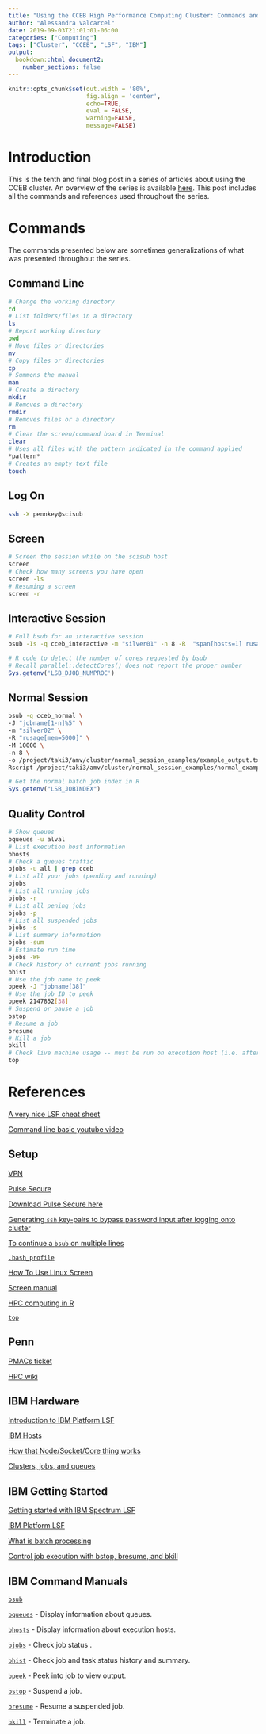 ```yaml
---
title: "Using the CCEB High Performance Computing Cluster: Commands and References"
author: "Alessandra Valcarcel"
date: 2019-09-03T21:01:01-06:00
categories: ["Computing"]
tags: ["Cluster", "CCEB", "LSF", "IBM"]
output: 
  bookdown::html_document2:
    number_sections: false
---
```


```r
knitr::opts_chunk$set(out.width = '80%',
                      fig.align = 'center', 
                      echo=TRUE,
                      eval = FALSE, 
                      warning=FALSE, 
                      message=FALSE)
```

# Introduction

This is the tenth and final blog post in a series of articles about using the CCEB cluster. An overview of the series is available [here](www.alessandravalcarcel.com/blog/2019-04-13-clusterintro/). This post includes all the commands and references used throughout the series. 

# Commands

The commands presented below are sometimes generalizations of what was presented throughout the series.

## Command Line

```bash
# Change the working directory
cd 
# List folders/files in a directory
ls 
# Report working directory
pwd 
# Move files or directories
mv 
# Copy files or directories
cp
# Summons the manual
man 
# Create a directory
mkdir 
# Removes a directory
rmdir 
# Removes files or a directory
rm 
# Clear the screen/command board in Terminal
clear 
# Uses all files with the pattern indicated in the command applied
*pattern* 
# Creates an empty text file
touch 
```

## Log On

```bash
ssh -X pennkey@scisub
```

## Screen

```bash
# Screen the session while on the scisub host
screen
# Check how many screens you have open 
screen -ls
# Resuming a screen
screen -r
```

## Interactive Session

```bash
# Full bsub for an interactive session
bsub -Is -q cceb_interactive -m "silver01" -n 8 -R  "span[hosts=1] rusage[mem=5000]" -M 10000 "bash"
```

```r
# R code to detect the number of cores requested by bsub
# Recall parallel::detectCores() does not report the proper number
Sys.getenv('LSB_DJOB_NUMPROC')
```


## Normal Session

```bash
bsub -q cceb_normal \
-J "jobname[1-n]%5" \
-m "silver02" \
-R "rusage[mem=5000]" \
-M 10000 \
-n 8 \
-o /project/taki3/amv/cluster/normal_session_examples/example_output.txt \
Rscript /project/taki3/amv/cluster/normal_session_examples/normal_example.R
```

```r
# Get the normal batch job index in R
Sys.getenv("LSB_JOBINDEX")
```

## Quality Control

```bash
# Show queues
bqueues -u alval
# List execution host information
bhosts
# Check a queues traffic
bjobs -u all | grep cceb
# List all your jobs (pending and running)
bjobs
# List all running jobs
bjobs -r
# List all pening jobs
bjobs -p
# List all suspended jobs
bjobs -s
# List summary information
bjobs -sum
# Estimate run time
bjobs -WF
# Check history of current jobs running
bhist
# Use the job name to peek
bpeek -J "jobname[38]"
# Use the job ID to peek
bpeek 2147852[38]
# Suspend or pause a job
bstop
# Resume a job
bresume
# Kill a job 
bkill
# Check live machine usage -- must be run on execution host (i.e. after bsub)
top
```

# References

[A very nice LSF cheat sheet](https://www.tu-ilmenau.de/fileadmin/media/unirz/Services/Struktureinheiten/Advanced_Computing/lsf6.2_quick_ref.pdf)

[Command line basic youtube video](https://www.youtube.com/watch?v=5XgBd6rjuDQ)

## Setup

[VPN](https://en.wikipedia.org/wiki/Virtual_private_network)

[Pulse Secure](https://www.pulsesecure.net/)

[Download Pulse Secure here](https://www.pulsesecure.net/trynow/client-download/)

[Generating `ssh` key-pairs to bypass password input after logging onto cluster](https://www.thegeekstuff.com/2008/11/3-steps-to-perform-ssh-login-without-password-using-ssh-keygen-ssh-copy-id)

[To continue a `bsub` on multiple lines](https://stackoverflow.com/questions/3871332/how-to-tell-bash-that-the-line-continues-on-the-next-line)

[`.bash_profile`](https://www.quora.com/What-is-bash_profile-and-what-is-its-use)

[How To Use Linux Screen](https://linuxize.com/post/how-to-use-linux-screen/)

[Screen manual](https://linux.die.net/man/1/screen)

[HPC computing in R](https://www.hpc.dtu.dk/?page_id=2723)

[`top`](https://www.tecmint.com/12-top-command-examples-in-linux/)

## Penn

[PMACs ticket](https://helpdesk.pmacs.upenn.edu/)

[HPC wiki](https://dbe.med.upenn.edu/secure/wiki/index.php?title=Linux_Grid_Help)

## IBM Hardware

[Introduction to IBM Platform LSF](https://www.ibm.com/support/knowledgecenter/en/SSETD4_9.1.2/lsf_foundations/lsf_introduction_to.html)

[IBM Hosts](https://www.ibm.com/support/knowledgecenter/en/SSETD4_9.1.3/lsf_users_guide/hosts_about.html)

[How that Node/Socket/Core thing works](https://blogs.technet.microsoft.com/windowshpc/2008/04/14/how-that-nodesocketcore-thing-works/)

[Clusters, jobs, and queues](https://www.ibm.com/support/knowledgecenter/en/SSETD4_9.1.2/lsf_users_guide/clusters_jobs_about.html)


## IBM Getting Started

[Getting started with IBM Spectrum LSF](https://www.ibm.com/support/knowledgecenter/en/SSWRJV_10.1.0/lsf_welcome/lsf_kc_get_started.html)

[IBM Platform LSF](https://www.ibm.com/support/knowledgecenter/en/SSETD4/product_welcome_platform_lsf.html)

[What is batch processing](https://www.ibm.com/support/knowledgecenter/zosbasics/com.ibm.zos.zconcepts/zconc_whatisbatch.htm)

[Control job execution with bstop, bresume, and bkill](https://www.ibm.com/support/knowledgecenter/en/SSWRJV_10.1.0/lsf_admin_foundations/control_job_exec.html)

## IBM Command Manuals

[`bsub`](https://www.ibm.com/support/knowledgecenter/en/SSETD4_9.1.2/lsf_command_ref/bsub.1.html)

[`bqueues`](https://www.ibm.com/support/knowledgecenter/en/SSETD4_9.1.3/lsf_command_ref/bqueues.1.html) - Display information about queues.

[`bhosts`](https://www.ibm.com/support/knowledgecenter/en/SSETD4_9.1.3/lsf_command_ref/bhosts.1.html) - Display information about execution hosts.

[`bjobs`](https://www.ibm.com/support/knowledgecenter/en/SSETD4_9.1.2/lsf_command_ref/bjobs.1.html) - Check job status .

[`bhist`](https://www.ibm.com/support/knowledgecenter/en/SSETD4_9.1.2/lsf_command_ref/bjobs.1.html) - Check job and task status history and summary.

[`bpeek`](https://www.ibm.com/support/knowledgecenter/en/SSETD4_9.1.3/lsf_command_ref/bpeek.1.html) - Peek into job to view output.

[`bstop`](https://www.ibm.com/support/knowledgecenter/en/SSETD4_9.1.2/lsf_command_ref/bstop.1.html) -   Suspend a job.

[`bresume`](https://www.ibm.com/support/knowledgecenter/en/SSETD4_9.1.2/lsf_command_ref/bresume.1.html) -  Resume a suspended job.

[`bkill`](https://www.ibm.com/support/knowledgecenter/en/SSETD4_9.1.3/lsf_command_ref/bkill.1.html) - Terminate a job.
